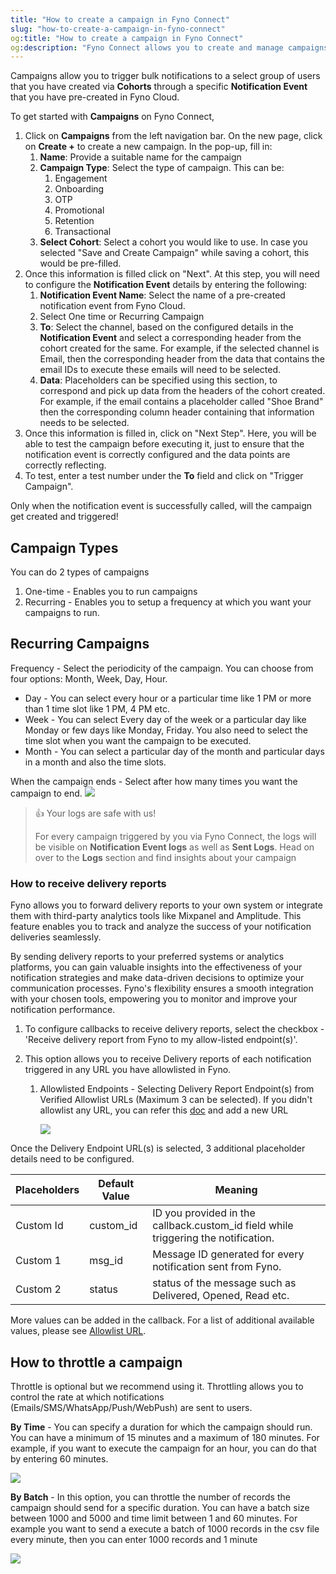```yaml
---
title: "How to create a campaign in Fyno Connect"
slug: "how-to-create-a-campaign-in-fyno-connect"
og:title: "How to create a campaign in Fyno Connect"
og:description: "Fyno Connect allows you to create and manage campaigns by sending bulk notifications to user cohorts through pre-configured notification events, with options for one-time or recurring campaigns, and features like delivery report integration and throttling to control notification rates."
---
```


Campaigns allow you to trigger bulk notifications to a select group of users that you have created via **Cohorts** through a specific **Notification Event** that you have pre-created in Fyno Cloud.

To get started with **Campaigns** on Fyno Connect,

1. Click on **Campaigns** from the left navigation bar. On the new page, click on **Create +** to create a new campaign. In the pop-up, fill in:
    1. **Name**: Provide a suitable name for the campaign
    2. **Campaign Type**: Select the type of campaign. This can be:
        1. Engagement
        2. Onboarding
        3. OTP
        4. Promotional
        5. Retention
        6. Transactional
    3. **Select Cohort**: Select a cohort you would like to use. In case you selected "Save and Create Campaign" while saving a cohort, this would be pre-filled.
2. Once this information is filled click on "Next". At this step, you will need to configure the **Notification Event** details by entering the following:
    1. **Notification Event Name**: Select the name of a pre-created notification event from Fyno Cloud.
    2. Select One time or Recurring Campaign
    3. **To**: Select the channel, based on the configured details in the **Notification Event** and select a corresponding header from the cohort created for the same. For example, if the selected channel is Email, then the corresponding header from the data that contains the email IDs to execute these emails will need to be selected.
    4. **Data**: Placeholders can be specified using this section, to correspond and pick up data from the headers of the cohort created. For example, if the email contains a placeholder called "Shoe Brand" then the corresponding column header containing that information needs to be selected.
3. Once this information is filled in, click on "Next Step". Here, you will be able to test the campaign before executing it, just to ensure that the notification event is correctly configured and the data points are correctly reflecting.
4. To test, enter a test number under the **To** field and click on "Trigger Campaign".

Only when the notification event is successfully called, will the campaign get created and triggered!

## Campaign Types

You can do 2 types of campaigns

1. One-time - Enables you to run campaigns
2. Recurring - Enables you to setup a frequency at which you want your campaigns to run.

## Recurring Campaigns

Frequency - Select the periodicity of the campaign. You can choose from four options: Month, Week, Day, Hour.

-   Day - You can select every hour or a particular time like 1 PM or more than 1 time slot like 1 PM, 4 PM etc.
-   Week - You can select Every day of the week or a particular day like Monday or few days like Monday, Friday. You also need to select the time slot when you want the campaign to be executed.
-   Month - You can select a particular day of the month and particular days in a month and also the time slots.

When the campaign ends - Select after how many times you want the campaign to end.
![](/images/77bb912-FynoConnect_Recurring.png)

> 👍 Your logs are safe with us!
>
> For every campaign triggered by you via Fyno Connect, the logs will be visible on **Notification Event logs** as well as **Sent Logs**. Head on over to the **Logs** section and find insights about your campaign

### How to receive delivery reports

Fyno allows you to forward delivery reports to your own system or integrate them with third-party analytics tools like Mixpanel and Amplitude. This feature enables you to track and analyze the success of your notification deliveries seamlessly.

By sending delivery reports to your preferred systems or analytics platforms, you can gain valuable insights into the effectiveness of your notification strategies and make data-driven decisions to optimize your communication processes. Fyno's flexibility ensures a smooth integration with your chosen tools, empowering you to monitor and improve your notification performance.

1. To configure callbacks to receive delivery reports, select the checkbox - 'Receive delivery report from Fyno to my allow-listed endpoint(s)'.
2. This option allows you to receive Delivery reports of each notification triggered in any URL you have allowlisted in Fyno.

    1. Allowlisted Endpoints - Selecting Delivery Report Endpoint(s) from Verified Allowlist URLs (Maximum 3 can be selected). If you didn't allowlist any URL, you can refer this [doc](https://docs.fyno.io/docs/allowlist-url) and add a new URL

        ![](/images/0825e22024b4bae3a1a1df556f4090ef128c5b4b94c73e891fe0d35ffd76ac9e-allowlist_URL_connect.png)

Once the Delivery Endpoint URL(s) is selected, 3 additional placeholder details need to be configured.

| Placeholders | Default Value | Meaning                                                                            |
| ------------ | ------------- | ---------------------------------------------------------------------------------- |
| Custom Id    | custom_id     | ID you provided in the callback.custom_id field while triggering the notification. |
| Custom 1     | msg_id        | Message ID generated for every notification sent from Fyno.                        |
| Custom 2     | status        | status of the message such as Delivered, Opened, Read etc.                         |

More values can be added in the callback. For a list of additional available values, please see [Allowlist URL](./allowlist-url).

## How to throttle a campaign

Throttle is optional but we recommend using it. Throttling allows you to control the rate at which notifications (Emails/SMS/WhatsApp/Push/WebPush) are sent to users.

**By Time** - You can specify a duration for which the campaign should run. You can have a minimum of 15 minutes and a maximum of 180 minutes. For example, if you want to execute the campaign for an hour, you can do that by entering 60 minutes.

![](/images/07a13e07a8a77044386417cf60613de7805e4618388ebb71becf8ce5c96b1689-time_throttle.png)

**By Batch** - In this option, you can throttle the number of records the campaign should send for a specific duration. You can have a batch size between 1000 and 5000 and time limit between 1 and 60 minutes. For example you want to send a execute a batch of 1000 records in the csv file every minute, then you can enter 1000 records and 1 minute

![](/images/9f266ea14dfe6c8fefc3519d36fb37b4dfbd856753a6d81f54e0d9c30d6cac3d-batch_throttle.png)
